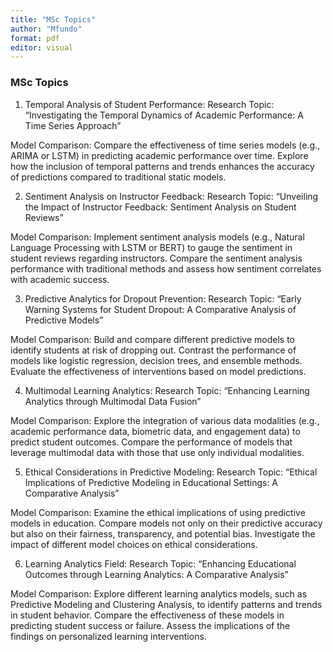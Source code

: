 ```yaml
---
title: "MSc Topics"
author: "Mfundo"
format: pdf
editor: visual
---
```


### MSc Topics

1. Temporal Analysis of Student Performance:
Research Topic:
"Investigating the Temporal Dynamics of Academic Performance: A Time Series Approach"

Model Comparison:
Compare the effectiveness of time series models (e.g., ARIMA or LSTM) in predicting academic performance over time. Explore how the inclusion of temporal patterns and trends enhances the accuracy of predictions compared to traditional static models.

2. Sentiment Analysis on Instructor Feedback:
Research Topic:
"Unveiling the Impact of Instructor Feedback: Sentiment Analysis on Student Reviews"

Model Comparison:
Implement sentiment analysis models (e.g., Natural Language Processing with LSTM or BERT) to gauge the sentiment in student reviews regarding instructors. Compare the sentiment analysis performance with traditional methods and assess how sentiment correlates with academic success.

3. Predictive Analytics for Dropout Prevention:
Research Topic:
"Early Warning Systems for Student Dropout: A Comparative Analysis of Predictive Models"

Model Comparison:
Build and compare different predictive models to identify students at risk of dropping out. Contrast the performance of models like logistic regression, decision trees, and ensemble methods. Evaluate the effectiveness of interventions based on model predictions.

4. Multimodal Learning Analytics:
Research Topic:
"Enhancing Learning Analytics through Multimodal Data Fusion"

Model Comparison:
Explore the integration of various data modalities (e.g., academic performance data, biometric data, and engagement data) to predict student outcomes. Compare the performance of models that leverage multimodal data with those that use only individual modalities.

5. Ethical Considerations in Predictive Modeling:
Research Topic:
"Ethical Implications of Predictive Modeling in Educational Settings: A Comparative Analysis"

Model Comparison:
Examine the ethical implications of using predictive models in education. Compare models not only on their predictive accuracy but also on their fairness, transparency, and potential bias. Investigate the impact of different model choices on ethical considerations.

6. Learning Analytics Field:
Research Topic:
"Enhancing Educational Outcomes through Learning Analytics: A Comparative Analysis"

Model Comparison:
Explore different learning analytics models, such as Predictive Modeling and Clustering Analysis, to identify patterns and trends in student behavior. Compare the effectiveness of these models in predicting student success or failure. Assess the implications of the findings on personalized learning interventions.